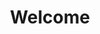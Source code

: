 ---
title: Welcome
description: Hello! Welcome to the world's first Five Night's at Freddy's fangame index!
last-changed: 0000-00-00
---